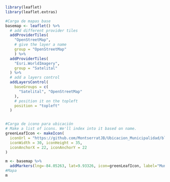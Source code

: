 
```r
library(leaflet)
library(leaflet.extras)
```

```r
#Carga de mapas base
basemap <- leaflet() %>%
  # add different provider tiles
  addProviderTiles(
    "OpenStreetMap",
    # give the layer a name
    group = "OpenStreetMap"
    ) %>%
  addProviderTiles(
    "Esri.WorldImagery",
    group = "Satelital"
  ) %>%
  # add a layers control
  addLayersControl(
    baseGroups = c(
      "Satelital", "OpenStreetMap"
    ),
    # position it on the topleft
    position = "topleft"
  )
```

```r
```


```r
#Carga de icono para ubicación
# Make a list of icons. We'll index into it based on name.
greenLeafIcon <- makeIcon(
  iconUrl = "https://github.com/MontserratJB/Ubicacion_Municipalidad/blob/main/app/monumental.png?raw=true",
  iconWidth = 30, iconHeight = 35,
  iconAnchorX = 22, iconAnchorY = 22
)

m <- basemap %>%
  addMarkers(lng=-84.05263, lat=9.93326, icon=greenLeafIcon, label="Municipalidad de Montes de Oca")
#Mapa
m
```





